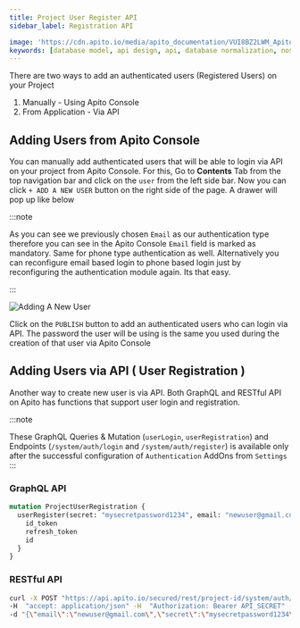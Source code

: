 ```yaml
---
title: Project User Register API
sidebar_label: Registration API

image: 'https://cdn.apito.io/media/apito_documentation/VUI8BZ2LWM_Apito_Console___Adding_A_User.png'
keywords: [database model, api design, api, database normalization, nosql, nosql database design]
---
```

<head>
    <meta property="og:type" content="article" />
</head>


There are two ways to add an authenticated users (Registered Users) on your Project

1. Manually - Using Apito Console
2. From Application - Via API

## Adding Users from Apito Console

You can manually add authenticated users that will be able to login via API on your project from Apito Console. For this, Go to **Contents** Tab from the top navigation
bar and click on the `user` from the left side bar. Now you can click `+ ADD A NEW USER` button on the right side of the page. A drawer will pop up like below

:::note

As you can see we previously chosen `Email` as our authentication type therefore you can see in the Apito Console `Email` field is marked as mandatory. Same for phone type
authentication as well. Alternatively you can reconfigure email based login to phone based login just by reconfiguring the authentication module again. Its that easy.

:::

<img alt='Adding A New User' width='auto' height='auto' src='https://cdn.apito.io/media/apito_documentation/VUI8BZ2LWM_Apito_Console___Adding_A_User.png' />

Click on the `PUBLISH` button to add an authenticated users who can login via API. The password the user will be using is the same you used during the
creation of that user via Apito Console

## Adding Users via API ( User Registration )
Another way to create new user is via API. Both GraphQL and RESTful API on Apito has functions that support user login and registration.

:::note

These GraphQL Queries & Mutation (`userLogin`, `userRegistration`) and Endpoints (`/system/auth/login` and `/system/auth/register`) is available only after the successful
configuration of `Authentication` AddOns from `Settings`
:::

### GraphQL API

```graphql
mutation ProjectUserRegistration {
  userRegister(secret: "mysecretpassword1234", email: "newuser@gmail.com") {
    id_token
    refresh_token
    id
  }
}
```
### RESTful API

```bash
curl -X POST "https://api.apito.io/secured/rest/project-id/system/auth/register"
-H  "accept: application/json" -H  "Authorization: Bearer API_SECRET" -H  "Content-Type: application/json"
-d "{\"email\":\"newuser@gmail.com\",\"secret\":\"mysecretpassword1234\"}"
```
